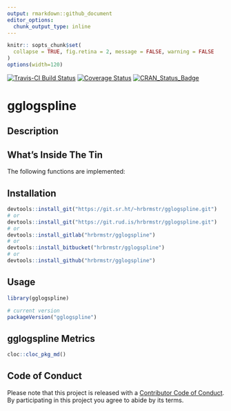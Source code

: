 ```yaml
---
output: rmarkdown::github_document
editor_options: 
  chunk_output_type: inline
---
```

```r
knitr:: sopts_chunk$set(
  collapse = TRUE, fig.retina = 2, message = FALSE, warning = FALSE
)
options(width=120)
```

[![Travis-CI Build Status](https://travis-ci.org/hrbrmstr/gglogspline.svg?branch=master)](https://travis-ci.org/hrbrmstr/gglogspline) 
[![Coverage Status](https://codecov.io/gh/hrbrmstr/gglogspline/branch/master/graph/badge.svg)](https://codecov.io/gh/hrbrmstr/gglogspline)
[![CRAN_Status_Badge](https://www.r-pkg.org/badges/version/gglogspline)](https://cran.r-project.org/package=gglogspline)

# gglogspline

## Description

## What's Inside The Tin

The following functions are implemented:

## Installation

```r
devtools::install_git("https://git.sr.ht/~hrbrmstr/gglogspline.git")
# or
devtools::install_git("https://git.rud.is/hrbrmstr/gglogspline.git")
# or
devtools::install_gitlab("hrbrmstr/gglogspline")
# or
devtools::install_bitbucket("hrbrmstr/gglogspline")
# or
devtools::install_github("hrbrmstr/gglogspline")
```

## Usage

```r
library(gglogspline)

# current version
packageVersion("gglogspline")

```

## gglogspline Metrics

```r
cloc::cloc_pkg_md()
```

## Code of Conduct

Please note that this project is released with a [Contributor Code of Conduct](CONDUCT.md). 
By participating in this project you agree to abide by its terms.
